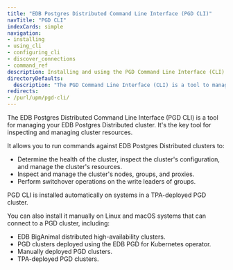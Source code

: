 ```yaml
---
title: "EDB Postgres Distributed Command Line Interface (PGD CLI)"
navTitle: "PGD CLI"
indexCards: simple
navigation:
- installing
- using_cli
- configuring_cli
- discover_connections
- command_ref
description: Installing and using the PGD Command Line Interface (CLI) to manage your PGD cluster.
directoryDefaults:
  description: "The PGD Command Line Interface (CLI) is a tool to manage your EDB Postgres Distributed cluster"
redirects:
- /purl/upm/pgd-cli/
---
```


The EDB Postgres Distributed Command Line Interface (PGD CLI) is a tool for managing your EDB Postgres Distributed cluster. It's the key tool for inspecting and managing cluster resources.

It allows you to run commands against EDB Postgres Distributed clusters to:
 * Determine the health of the cluster, inspect the cluster's configuration, and manage the cluster's resources. 
 * Inspect and manage the cluster's nodes, groups, and proxies.
 * Perform switchover operations on the write leaders of groups.

PGD CLI is installed automatically on systems in a TPA-deployed PGD cluster. 

You can also install it manually on Linux and macOS systems that can connect to a PGD cluster, including:
  * EDB BigAnimal distributed high-availability clusters.
  * PGD clusters deployed using the EDB PGD for Kubernetes operator.
  * Manually deployed PGD clusters.
  * TPA-deployed PGD clusters.


<!-- * [Installing PGD CLI](installing_cli) has instructions on manually installing PGD CLI on various systems.

* [Using PGD CLI](using_cli) offers an introduction to using the PGD CLI and how to connect to your PGD cluster.

* [Configuring PGD CLI](configuring_cli) has details on creating persistent configurations for quicker connections.

* [PGD CLI's Command reference](command_ref) covers all the available commands to inspect, manage, and get information about cluster resources.

* [Discovering connection strings](discover_connections) shows how to obtain the correct connection strings for your PGD-powered deployment.
 -->

